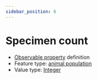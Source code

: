 ```yaml
---
sidebar_position: 6
---
```



# Specimen count

- [Observable property](/viewers/dawe-vocabs?uri=https://linked.data.gov.au/def/nrm/50da4103-111d-4876-800f-382d5033f1b4) definition
- Feature type: [animal population](http://linked.data.gov.au/def/tern-cv/8a68b4a9-167b-40f0-9222-293a2d20ffee)
- Value type: [Integer](https://w3id.org/tern/ontologies/tern/Integer)

<Example
  protocolModule="invertebrate-post-field-guideline"
  observableProperty="https://linked.data.gov.au/def/nrm/50da4103-111d-4876-800f-382d5033f1b4"
/>
